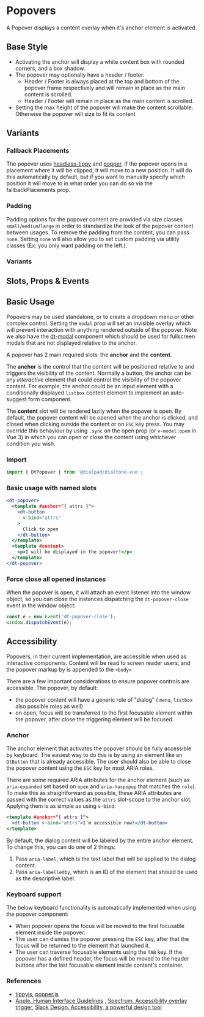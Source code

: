
# Popovers

<Subtitle>
  A Popover displays a content overlay when it's anchor element is activated.
</Subtitle>

## Base Style

- Activating the anchor will display a white content box with rounded corners, and a box shadow.
- The popover may optionally have a header / footer.
  - Header / Footer is always placed at the top and bottom of the popover frame respectively and will remain in place as the main content is scrolled.
  - Header / Footer will remain in place as the main content is scrolled.
- Setting the max height of the popover will make the content scrollable. Otherwise the popover will size to fit its content

<Canvas>
  <Story id="components-popover--default" />
</Canvas>

## Variants

### Fallback Placements

The popover uses [headless-tippy](https://atomiks.github.io/tippyjs/v6/headless-tippy/) and
[popper](https://popper.js.org/docs/v2/modifiers/flip/), if the popover opens in a placement where it will
be clipped, it will move to a new position. It will do this automatically by default, but if you want to
manually specify which position it will move to in what order you can do so via the fallbackPlacements prop.

### Padding

Padding options for the popover content are provided via size classes `small`/`medium`/`large` in order to standardize
the look of the popover content between usages. To remove the padding from the content, you can pass `none`. Setting
`none` will also allow you to set custom padding via utility classes (Ex: you only want padding on the left.).

### Variants

<Canvas>
  <Story id="components-popover--variants" />
</Canvas>

## Slots, Props & Events

<ArgsTable story={PRIMARY_STORY} />

## Basic Usage

Popovers may be used standalone, or to create a dropdown menu or other complex control.
Setting the `modal` prop will set an invisible overlay which will prevent interaction with anything rendered outside
of the popover. Note we also have the [dt-modal](/story/components-modal--default) component which should be used
for fullscreen modals that are not displayed relative to the anchor.

A popover has 2 main required slots: the **anchor** and the **content**.

The **anchor** is the control that the content will be positioned relative to and triggers the visibility of the
content. Normally a button, the anchor can be any *interactive* element that could control the visibility of the popover
content. For example, the anchor could be an input element with a conditionally displayed `listbox` content element to
implement an auto-suggest form component.

The **content** slot will be rendered lazily when the popover is open. By default, the popover content will
be opened when the anchor is clicked, and closed when clicking outside the content or on `ESC` key press. You may
override this behaviour by using `.sync` on the open prop (or `v-model:open` in Vue 3) in which you can open or close
the content using whichever condition you wish.

### Import

```jsx
import { DtPopover } from '@dialpad/dialtone-vue';
```

### Basic usage with named slots

```jsx
<dt-popover>
  <template #anchor="{ attrs }">
    <dt-button
      v-bind="attrs"
    >
      Click to open
    </dt-button>
  </template>
  <template #content>
    <p>I will be displayed in the popover!</p>
  </template>
</dt-popover>
```

### Force close all opened instances

When the popover is open, it will attach an event listener into the window object, so you can close the instances
dispatching the `dt-popover-close` event in the window object:

```js
const e = new Event('dt-popover-close');
window.dispatchEvent(e);
```

## Accessibility

Popovers, in their current implementation, are accessible when used as interactive components.
Content will be read to screen reader users, and the popover markup by is appended to the `<body>`

There are a few important considerations to ensure popover controls are accessible.
The popover, by default:

- the popover content will have a generic role of "dialog" ( `menu`, `listbox` also possible roles as well)
- on open, focus will be transferred to the first focusable element within the popover, after close the triggering
element will be focused.

### Anchor

The anchor element that activates the popover should be fully accessible by keyboard. The easiest way to do this is by
using an element like an `DtButton` that is already accessible. The user should also be able to close the popover
content using the `ESC` key for most ARIA roles.

There are some required ARIA attributes for the anchor element (such as `aria-expanded` set based on `open` and
`aria-haspopup` that matches the `role`). To make this as straightforward as possible, these ARIA attributes are passed
with the correct values as the `attrs` slot-scope to the anchor slot. Applying them is as simple as using `v-bind`:

```jsx
<template #anchor="{ attrs }">
  <dt-button v-bind="attrs">I'm accessible now!</dt-button>
</template>
```

By default, the dialog content will be labeled by the entire anchor element. To change this, you can do one of 2 things:

1. Pass `aria-label`, which is the text label that will be applied to the dialog content.
2. Pass `aria-labelledby`, which is an ID of the element that should be used as the descriptive label.

### Keyboard support

The below keyboard functionality is automatically implemented when using the popover component:

- When popover opens the focus will be moved to the first focusable element inside the popover.
- The user can dismiss the popover pressing the `ESC` key, after that the focus will be returned to the element
that launched it.
- The user can traverse focusable elements using the `TAB` key. If the popover has a defined header, the focus will be
moved to the header buttons after the last focusable element inside content's container.

### References

- [tippyjs](https://atomiks.github.io/tippyjs/), [popper.js](https://popper.js.org/)
- [Apple. Human Interface Guidelines](https://developer.apple.com/design/human-interface-guidelines/ios/views/popovers/)
, [Spectrum. Accessibility overlay trigger](https://react-spectrum.adobe.com/react-aria/useOverlayTrigger.html),
[Slack Design. Accessibility, a powerful design tool](https://slack.design/articles/accessibility-a-powerful-design-tool/)
